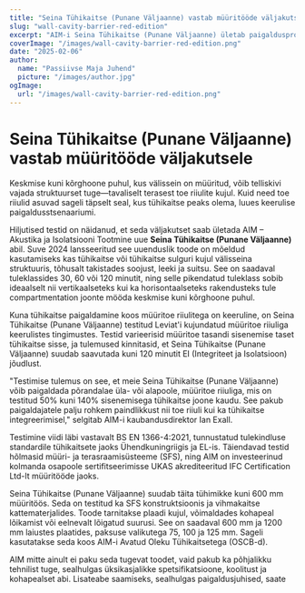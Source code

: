 ```yaml
---
title: "Seina Tühikaitse (Punane Väljaanne) vastab müüritööde väljakutsele"
slug: "wall-cavity-barrier-red-edition"
excerpt: "AIM-i Seina Tühikaitse (Punane Väljaanne) ületab paigaldusprobleemid, integreerudes müüritoe riiulitega ning tagades samal ajal tugeva tulekaitse."
coverImage: "/images/wall-cavity-barrier-red-edition.png"
date: "2025-02-06"
author:
  name: "Passiivse Maja Juhend"
  picture: "/images/author.jpg"
ogImage:
  url: "/images/wall-cavity-barrier-red-edition.png"
---
```


# Seina Tühikaitse (Punane Väljaanne) vastab müüritööde väljakutsele

Keskmise kuni kõrghoone puhul, kus välissein on müüritud, võib telliskivi vajada struktuurset tuge—tavaliselt terasest toe riiulite kujul. Kuid need toe riiulid asuvad sageli täpselt seal, kus tühikaitse peaks olema, luues keerulise paigaldusstsenaariumi.

Hiljutised testid on näidanud, et seda väljakutset saab ületada AIM – Akustika ja Isolatsiooni Tootmine uue **Seina Tühikaitse (Punane Väljaanne)** abil. Suve 2024 lansseeritud see uuenduslik toode on mõeldud kasutamiseks kas tühikaitse või tühikaitse sulguri kujul välisseina struktuuris, tõhusalt takistades soojust, leeki ja suitsu. See on saadaval tuleklassides 30, 60 või 120 minutit, ning selle pikendatud tuleklass sobib ideaalselt nii vertikaalseteks kui ka horisontaalseteks rakendusteks tule compartmentation joonte mööda keskmise kuni kõrghoone puhul.

Kuna tühikaitse paigaldamine koos müüritoe riiulitega on keeruline, on Seina Tühikaitse (Punane Väljaanne) testitud Leviat'i kujundatud müüritoe riiuliga keerulistes tingimustes. Testid varieerisid müüritoe tasandi sisenemise taset tühikaitse sisse, ja tulemused kinnitasid, et Seina Tühikaitse (Punane Väljaanne) suudab saavutada kuni 120 minutit EI (Integriteet ja Isolatsioon) jõudlust.

"Testimise tulemus on see, et meie Seina Tühikaitse (Punane Väljaanne) võib paigaldada põrandalae üla- või alapoole, müüritoe riiuliga, mis on testitud 50% kuni 140% sisenemisega tühikaitse joone kaudu. See pakub paigaldajatele palju rohkem paindlikkust nii toe riiuli kui ka tühikaitse integreerimisel," selgitab AIM-i kaubandusdirektor Ian Exall.

Testimine viidi läbi vastavalt BS EN 1366-4:2021, tunnustatud tulekindluse standardile tühikaitsete jaoks Ühendkuningriigis ja EL-is. Täiendavad testid hõlmasid müüri- ja terasraamisüsteeme (SFS), ning AIM on investeerinud kolmanda osapoole sertifitseerimisse UKAS akrediteeritud IFC Certification Ltd-lt müüritööde jaoks.

Seina Tühikaitse (Punane Väljaanne) suudab täita tühimikke kuni 600 mm müüritöös. Seda on testitud ka SFS konstruktsioonis ja vihmakaitse kattematerjalides. Toode tarnitakse plaadi kujul, võimaldades kohapeal lõikamist või eelnevalt lõigatud suurusi. See on saadaval 600 mm ja 1200 mm laiustes plaatides, paksuse valikutega 75, 100 ja 125 mm. Sageli kasutatakse seda koos AIM-i Avatud Oleku Tühikaitsetega (OSCB-d).

AIM mitte ainult ei paku seda tugevat toodet, vaid pakub ka põhjalikku tehnilist tuge, sealhulgas üksikasjalikke spetsifikatsioone, koolitust ja kohapealset abi. Lisateabe saamiseks, sealhulgas paigaldusjuhised, saate